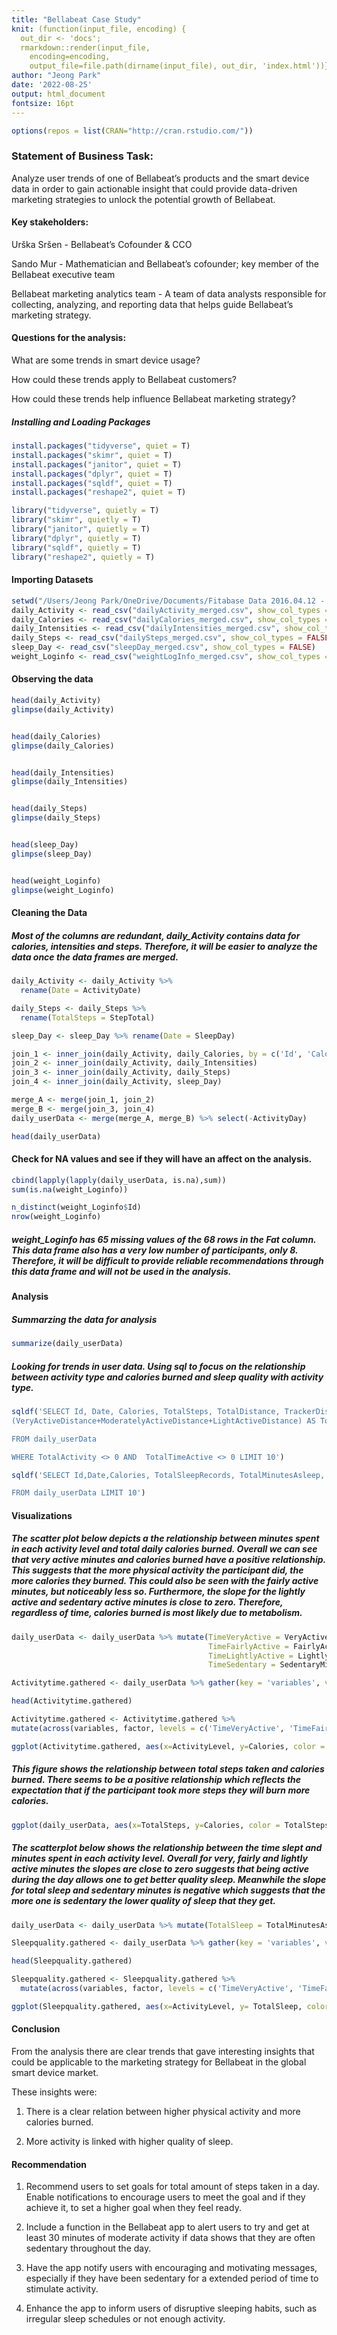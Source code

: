 ```yaml
---
title: "Bellabeat Case Study"
knit: (function(input_file, encoding) {
  out_dir <- 'docs';
  rmarkdown::render(input_file,
    encoding=encoding,
    output_file=file.path(dirname(input_file), out_dir, 'index.html'))})
author: "Jeong Park"
date: '2022-08-25'
output: html_document
fontsize: 16pt
---
```


```r
options(repos = list(CRAN="http://cran.rstudio.com/"))
```

### **Statement of Business Task**:

Analyze user trends of one of Bellabeat's products and the smart device data in order to gain actionable insight that could provide data-driven marketing strategies to unlock the potential growth of Bellabeat.

#### **Key stakeholders**:

Urška Sršen - Bellabeat's Cofounder & CCO

Sando Mur - Mathematician and Bellabeat's cofounder; key member of the Bellabeat executive team

Bellabeat marketing analytics team - A team of data analysts responsible for collecting, analyzing, and reporting data that helps guide Bellabeat's marketing strategy.

#### **Questions for the analysis**:

What are some trends in smart device usage?

How could these trends apply to Bellabeat customers?

How could these trends help influence Bellabeat marketing strategy?

##### Installing and Loading Packages

```r
install.packages("tidyverse", quiet = T)
install.packages("skimr", quiet = T)
install.packages("janitor", quiet = T)
install.packages("dplyr", quiet = T)
install.packages("sqldf", quiet = T)
install.packages("reshape2", quiet = T)

library("tidyverse", quietly = T)
library("skimr", quietly = T)
library("janitor", quietly = T)
library("dplyr", quietly = T)
library("sqldf", quietly = T)
library("reshape2", quietly = T)
```

#### Importing Datasets

```r
setwd("/Users/Jeong Park/OneDrive/Documents/Fitabase Data 2016.04.12 - 2016.05.12")
daily_Activity <- read_csv("dailyActivity_merged.csv", show_col_types = FALSE)
daily_Calories <- read_csv("dailyCalories_merged.csv", show_col_types = FALSE)
daily_Intensities <- read_csv("dailyIntensities_merged.csv", show_col_types = FALSE)
daily_Steps <- read_csv("dailySteps_merged.csv", show_col_types = FALSE)
sleep_Day <- read_csv("sleepDay_merged.csv", show_col_types = FALSE)
weight_Loginfo <- read_csv("weightLogInfo_merged.csv", show_col_types = FALSE)

```

#### Observing the data

```r
head(daily_Activity)
glimpse(daily_Activity)


head(daily_Calories)
glimpse(daily_Calories)


head(daily_Intensities) 
glimpse(daily_Intensities)


head(daily_Steps)
glimpse(daily_Steps)


head(sleep_Day)
glimpse(sleep_Day)


head(weight_Loginfo)
glimpse(weight_Loginfo)
```

#### Cleaning the Data

##### Most of the columns are redundant, daily_Activity contains data for calories, intensities and steps. Therefore, it will be easier to analyze the data once the data frames are merged.

```r
daily_Activity <- daily_Activity %>%
  rename(Date = ActivityDate)

daily_Steps <- daily_Steps %>%
  rename(TotalSteps = StepTotal)

sleep_Day <- sleep_Day %>% rename(Date = SleepDay)

join_1 <- inner_join(daily_Activity, daily_Calories, by = c('Id', 'Calories'))
join_2 <- inner_join(daily_Activity, daily_Intensities)
join_3 <- inner_join(daily_Activity, daily_Steps)
join_4 <- inner_join(daily_Activity, sleep_Day)

merge_A <- merge(join_1, join_2)
merge_B <- merge(join_3, join_4)
daily_userData <- merge(merge_A, merge_B) %>% select(-ActivityDay)

head(daily_userData)

```

#### Check for NA values and see if they will have an affect on the analysis.

```r
cbind(lapply(lapply(daily_userData, is.na),sum))
sum(is.na(weight_Loginfo))

n_distinct(weight_Loginfo$Id)
nrow(weight_Loginfo)
```

##### weight_Loginfo has 65 missing values of the 68 rows in the Fat column. This data frame also has a very low number of participants, only 8. Therefore, it will be difficult to provide reliable recommendations through this data frame and will not be used in the analysis.

#### Analysis

##### Summarzing the data for analysis

```r
summarize(daily_userData)
```

##### Looking for trends in user data. Using sql to focus on the relationship between activity type and calories burned and sleep quality with activity type.

```r
sqldf('SELECT Id, Date, Calories, TotalSteps, TotalDistance, TrackerDistance, LoggedActivitiesDistance,
(VeryActiveDistance+ModeratelyActiveDistance+LightActiveDistance) AS TotalActivity, (VeryActiveMinutes+FairlyActiveMinutes+LightlyActiveMinutes)/60 AS TotalTimeActive

FROM daily_userData

WHERE TotalActivity <> 0 AND  TotalTimeActive <> 0 LIMIT 10')
```

```r
sqldf('SELECT Id,Date,Calories, TotalSleepRecords, TotalMinutesAsleep, TotalTimeInBed, TotalSteps, TotalDistance, TrackerDistance, LoggedActivitiesDistance, (VeryActiveDistance+ModeratelyActiveDistance+LightActiveDistance) AS TotalActivity, SedentaryActiveDistance, (VeryActiveMinutes+FairlyActiveMinutes+LightlyActiveMinutes)/60 AS TimeActive, SedentaryMinutes/60 AS TimeSedentary

FROM daily_userData LIMIT 10')
```

#### Visualizations

##### The scatter plot below depicts a the relationship between minutes spent in each activity level and total daily calories burned. Overall we can see that very active minutes and calories burned have a positive relationship. This suggests that the more physical activity the participant did, the more calories they burned. This could also be seen with the fairly active minutes, but noticeably less so. Furthermore, the slope for the lightly active and sedentary active minutes is close to zero. Therefore, regardless of time, calories burned is most likely due to metabolism.

```r
daily_userData <- daily_userData %>% mutate(TimeVeryActive = VeryActiveMinutes/60,
                                            TimeFairlyActive = FairlyActiveMinutes/60,
                                            TimeLightlyActive = LightlyActiveMinutes/60,
                                            TimeSedentary = SedentaryMinutes/60)

Activitytime.gathered <- daily_userData %>% gather(key = 'variables', value = 'ActivityLevel',-Calories,-Id, -Date, -TotalSleepRecords, -TotalMinutesAsleep, -TotalTimeInBed, -TotalSteps, -TotalDistance, -TrackerDistance, -LoggedActivitiesDistance, -VeryActiveDistance, -ModeratelyActiveDistance,-LightActiveDistance, -SedentaryActiveDistance, -VeryActiveMinutes, -FairlyActiveMinutes, -LightlyActiveMinutes, -SedentaryMinutes)

head(Activitytime.gathered)

Activitytime.gathered <- Activitytime.gathered %>% 
mutate(across(variables, factor, levels = c('TimeVeryActive', 'TimeFairlyActive', 'TimeLightlyActive', 'TimeSedentary')))

ggplot(Activitytime.gathered, aes(x=ActivityLevel, y=Calories, color = ActivityLevel)) + geom_point() + stat_smooth(method=lm) + facet_wrap(~variables, scale = 'free') +  scale_color_gradient(low = "blue", high = "red") + labs(title="Relationship Between Activity Level and Calories Burned") 

```

##### This figure shows the relationship between total steps taken and calories burned. There seems to be a positive relationship which reflects the expectation that if the participant took more steps they will burn more calories.

```r
ggplot(daily_userData, aes(x=TotalSteps, y=Calories, color = TotalSteps)) + geom_point() + stat_smooth(method=lm) + scale_color_gradient(low = "red", high = "purple") + labs(title ='Relationship between Total Steps and Calories Burned') +  theme(legend.position="none")
```

##### The scatterplot below shows the relationship between the time slept and minutes spent in each activity level. Overall for very, fairly and lightly active minutes the slopes are close to zero suggests that being active during the day allows one to get better quality sleep. Meanwhile the slope for total sleep and sedentary minutes is negative which suggests that the more one is sedentary the lower quality of sleep that they get.

```r
daily_userData <- daily_userData %>% mutate(TotalSleep = TotalMinutesAsleep/60)

Sleepquality.gathered <- daily_userData %>% gather(key = 'variables', value = 'ActivityLevel', -TotalSleep, -Id, -Date, -Calories, -TotalSleepRecords, -TotalMinutesAsleep, -TotalTimeInBed, -TotalSteps, -TotalDistance, -TrackerDistance, -LoggedActivitiesDistance, -VeryActiveDistance, -ModeratelyActiveDistance,-LightActiveDistance, -SedentaryActiveDistance, -VeryActiveMinutes, -FairlyActiveMinutes, -LightlyActiveMinutes, -SedentaryMinutes)

head(Sleepquality.gathered)

Sleepquality.gathered <- Sleepquality.gathered %>% 
  mutate(across(variables, factor, levels = c('TimeVeryActive', 'TimeFairlyActive', 'TimeLightlyActive', 'TimeSedentary')))

ggplot(Sleepquality.gathered, aes(x=ActivityLevel, y= TotalSleep, color = TotalSleep)) + geom_point() + stat_smooth(method=lm) + facet_wrap(~variables, scale = 'free') + scale_color_gradient(low = "black", high = "yellow") + labs(title="Relationship Between Total Sleep and Activity Level")

```

#### Conclusion

From the analysis there are clear trends that gave interesting insights that could be applicable to the marketing strategy for Bellabeat in the global smart device market.

These insights were:

1)  There is a clear relation between higher physical activity and more calories burned.

2)  More activity is linked with higher quality of sleep.

#### Recommendation

1)  Recommend users to set goals for total amount of steps taken in a day. Enable notifications to encourage users to meet the goal and if they achieve it, to set a higher goal when they feel ready.

2)  Include a function in the Bellabeat app to alert users to try and get at least 30 minutes of moderate activity if data shows that they are often sedentary throughout the day.

3)  Have the app notify users with encouraging and motivating messages, especially if they have been sedentary for a extended period of time to stimulate activity.

4)  Enhance the app to inform users of disruptive sleeping habits, such as irregular sleep schedules or not enough activity.
